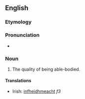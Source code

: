 ==English==

===Etymology===
{{suffix|able-bodied|ness|lang=en}}

===Pronunciation===
* {{a|US}} {{IPA|/ˈei.bl̩ˌbɑ.did.nəs/|lang=en}}

===Noun===
{{en-noun|-}}

# The quality of being able-bodied.

====Translations====
{{trans-top|the quality of being able-bodied}}
* Irish: [[infheidhmeacht]] ''f3''
{{trans-mid}}
{{trans-bottom}}